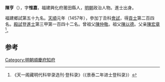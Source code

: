 '''陳亨'''（{{bd|1428年||？}}），字'''惟嘉'''，福建興化府莆田縣人，[[明朝|明朝]]政治人物。進士出身。

福建鄉試第五十九名。[[天顺_(明朝)|天順]]元年（1457年），參加丁丑科[[會試|會試]]，得[[貢士|貢士]]第二百四名。[[殿試|殿試]]登[[進士|進士]]第三甲第一百四十二名。曾祖父[[陳仲敬|陳仲敬]]。祖父[[陳以德|陳以德]]。父亲[[陳宏章|陳宏章]]<ref>《天一阁藏明代科举录选刊·登科录》（《景泰二年进士登科录》）</ref>。

==参考==
{{reflist}}
{{明朝人物小作品}}
{{天順元年丁丑科殿試金榜}}

[[Category:明朝順慶府知府|Category:明朝順慶府知府]]